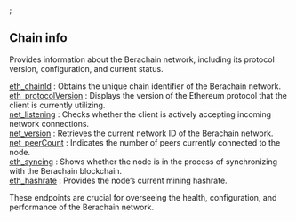 
<Meta title="Berachain chain info | dRPC" />;

## Chain info

Provides information about the Berachain network, including its protocol version, configuration, and current status.

[eth_chainId](/berachain-api/chaininfo/eth_chainId) : Obtains the unique chain identifier of the Berachain network. \
[eth_protocolVersion](/berachain-api/chaininfo/eth_protocolVersion) : Displays the version of the Ethereum protocol that the client is currently utilizing. \
[net_listening](/berachain-api/chaininfo/net_listening) : Checks whether the client is actively accepting incoming network connections. \
[net_version](/berachain-api/chaininfo/net_version) : Retrieves the current network ID of the Berachain network. \
[net_peerCount](/berachain-api/chaininfo/net_peerCount) : Indicates the number of peers currently connected to the node. \
[eth_syncing](/berachain-api/chaininfo/eth_syncing) : Shows whether the node is in the process of synchronizing with the Berachain blockchain. \
[eth_hashrate](/berachain-api/chaininfo/eth_hashrate) : Provides the node’s current mining hashrate.

These endpoints are crucial for overseeing the health, configuration, and performance of the Berachain network.

<Space h={16} />
<GetStarted />
